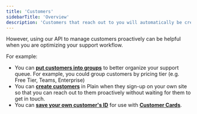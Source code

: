 ```yaml
---
title: 'Customers'
sidebarTitle: 'Overview'
description: 'Customers that reach out to you will automatically be created in Plain without requiring any API integration.'
---
```


However, using our API to manage customers proactively can be helpful when you are optimizing your support workflow.

For example:

- You can [**put customers into groups**](/graphql/customers-setup/customer-groups/) to better organize your support queue. For example, you could group customers by pricing tier (e.g. Free Tier, Teams, Enterprise)
- You can [**create customers**](/graphql/customers-setup/upsert/) in Plain when they sign-up on your own site so that you can reach out to them proactively without waiting for them to get in touch.
- You can [**save your own customer's ID**](/graphql/customers-setup/upsert) for use with [**Customer Cards**](/customer-cards/).
